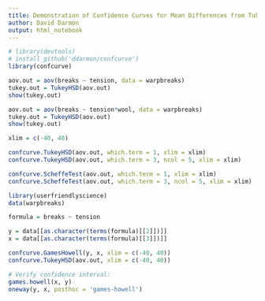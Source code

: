 ```yaml
---
title: Demonstration of Confidence Curves for Mean Differences from Tukey's Honest Significant Difference Confidence Intervals
author: David Darmon
output: html_notebook
---
```


```r

# library(devtools)
# install_github('ddarmon/confcurve')
library(confcurve)

aov.out = aov(breaks ~ tension, data = warpbreaks)
tukey.out = TukeyHSD(aov.out)
show(tukey.out)

aov.out = aov(breaks ~ tension*wool, data = warpbreaks)
tukey.out = TukeyHSD(aov.out)
show(tukey.out)

xlim = c(-40, 40)

confcurve.TukeyHSD(aov.out, which.term = 1, xlim = xlim)
confcurve.TukeyHSD(aov.out, which.term = 3, ncol = 5, xlim = xlim)

confcurve.ScheffeTest(aov.out, which.term = 1, xlim = xlim)
confcurve.ScheffeTest(aov.out, which.term = 3, ncol = 5, xlim = xlim)

```

```r

library(userfriendlyscience)
data(warpbreaks)

formula = breaks ~ tension

y = data[[as.character(terms(formula)[[2]])]]
x = data[[as.character(terms(formula)[[3]])]]

confcurve.GamesHowell(y, x, xlim = c(-40, 40))
confcurve.TukeyHSD(aov.out, xlim = c(-40, 40))

# Verify confidence interval:
games.howell(x, y)
oneway(y, x, posthoc = 'games-howell')

```

